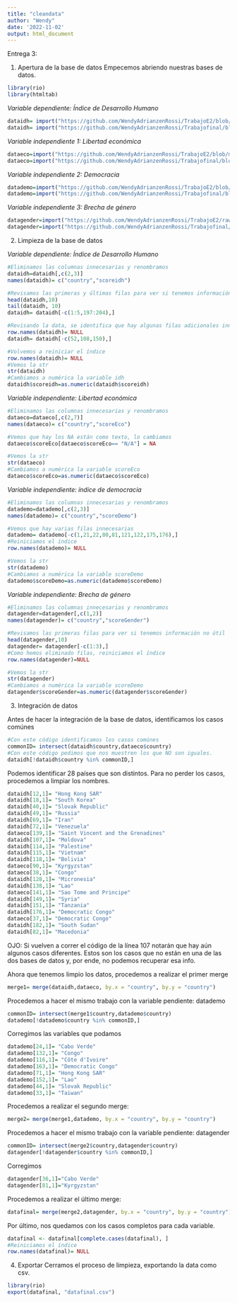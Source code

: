 ```yaml
---
title: "cleandata"
author: "Wendy"
date: '2022-11-02'
output: html_document
---
```


Entrega 3: 


1. Apertura de la base de datos
Empecemos abriendo nuestras bases de datos.

```r
library(rio)
library(htmltab)
```

*Variable dependiente: Índice de Desarrollo Humano*
```r
dataidh= import("https://github.com/WendyAdrianzenRossi/TrabajoE2/blob/main/idh.xlsx?raw=true")
dataidh= import("https://github.com/WendyAdrianzenRossi/Trabajofinal/blob/main/idh.xlsx?raw=true")
```

*Variable independiente 1: Libertad económica*
```r
dataeco=import("https://github.com/WendyAdrianzenRossi/TrabajoE2/blob/main/economia.xlsx?raw=true")
dataeco=import("https://github.com/WendyAdrianzenRossi/Trabajofinal/blob/main/economia.xlsx?raw=true")
```

*Variable independiente 2: Democracia*
```r
datademo=import("https://github.com/WendyAdrianzenRossi/TrabajoE2/blob/main/democracia.xlsx?raw=true")
datademo=import("https://github.com/WendyAdrianzenRossi/Trabajofinal/blob/main/democracia.xlsx?raw=true")
```

*Variable independiente 3: Brecha de género*
```r
datagender=import("https://github.com/WendyAdrianzenRossi/TrabajoE2/raw/main/genero.csv")
datagender=import("https://github.com/WendyAdrianzenRossi/Trabajofinal/raw/main/genero.csv")
```

2. Limpieza de la base de datos

*Variable dependiente: Índice de Desarrollo Humano*
```r
#Eliminamos las columnas innecesarias y renombramos
dataidh=dataidh[,c(2,3)]
names(dataidh)= c("country","scoreidh")
```

```r
#Revisamos las primeras y últimas filas para ver si tenemos información no útil
head(dataidh,10)
tail(dataidh, 10)
dataidh= dataidh[-c(1:5,197:204),]
```
```r
#Revisando la data, se identifica que hay algunas filas adicionales innecesarias. Por ende, las eliminamos
row.names(dataidh)= NULL
dataidh= dataidh[-c(52,108,150),]
```

```r
#Volvemos a reiniciar el índice
row.names(dataidh)= NULL
#Vemos la str
str(dataidh)
#Cambiamos a numérica la variable idh
dataidh$scoreidh=as.numeric(dataidh$scoreidh)
```

*Variable independiente: Libertad económica*
```r
#Eliminamos las columnas innecesarias y renombramos
dataeco=dataeco[,c(2,7)]
names(dataeco)= c("country","scoreEco")
```

```r
#Vemos que hay los NA están como texto, lo cambiamos
dataeco$scoreEco[dataeco$scoreEco== "N/A"] = NA
```

```r
#Vemos la str
str(dataeco)
#Cambiamos a numérica la variable scoreEco
dataeco$scoreEco=as.numeric(dataeco$scoreEco)
```

*Variable independiente: índice de democracia*
```r
#Eliminamos las columnas innecesarias y renombramos
datademo=datademo[,c(2,3)]
names(datademo)= c("country","scoreDemo")
```

```r
#Vemos que hay varias filas innecesarias
datademo= datademo[-c(1,21,22,80,81,121,122,175,176),]
#Reiniciamos el índice
row.names(datademo)= NULL
```

```r
#Vemos la str
str(datademo)
#Cambiamos a numérica la variable scoreDemo
datademo$scoreDemo=as.numeric(datademo$scoreDemo)
```

*Variable independiente: Brecha de género*
```r
#Eliminamos las columnas innecesarias y renombramos
datagender=datagender[,c(1,2)]
names(datagender)= c("country","scoreGender")
```

```r
#Revisamos las primeras filas para ver si tenemos información no útil
head(datagender,10)
datagender= datagender[-c(1:3),]
#Como hemos eliminado filas, reiniciamos el índice
row.names(datagender)=NULL
```

```r
#Vemos la str
str(datagender)
#Cambiamos a numérica la variable scoreDemo
datagender$scoreGender=as.numeric(datagender$scoreGender)
```
3. Integración de datos

Antes de hacer la integración de la base de datos, identificamos los casos comúnes
```r
#Con este código identificamos los casos comúnes
commonID= intersect(dataidh$country,dataeco$country) 
#Con este código pedimos que nos muestren los que NO son iguales.
dataidh[!dataidh$country %in% commonID,]
```
Podemos identificar 28 países que son distintos. Para no perder los casos, procedemos a limpiar los nombres.
```r
dataidh[12,1]= "Hong Kong SAR"
dataidh[18,1]= "South Korea"
dataidh[40,1]= "Slovak Republic"
dataidh[49,1]= "Russia"
dataidh[69,1]= "Iran"
dataidh[72,1]= "Venezuela"
dataeco[139,1]= "Saint Vincent and the Grenadines"
dataidh[107,1]= "Moldova"
dataidh[114,1]= "Palestine"
dataidh[115,1]= "Vietnam"
dataidh[118,1]= "Bolivia"
dataeco[90,1]= "Kyrgyzstan"
dataeco[38,1]= "Congo"
dataidh[128,1]= "Micronesia"
dataidh[138,1]= "Lao"
dataeco[141,1]= "Sao Tome and Principe"
dataidh[149,1]= "Syria"
dataidh[151,1]= "Tanzania"
dataidh[176,1]= "Democratic Congo"
dataeco[37,1]= "Democratic Congo"
dataidh[182,1]= "South Sudan"
dataidh[82,1]= "Macedonia"
```

OJO: Si vuelven a correr el código de la línea 107 notarán que hay aún algunos casos diferentes. Estos son los casos que no están en una de las dos bases de datos y, por ende, no podemos recuperar esa info.


Ahora que tenemos limpio los datos, procedemos a realizar el primer merge
```r
merge1= merge(dataidh,dataeco, by.x = "country", by.y = "country")
```

Procedemos a hacer el mismo trabajo con la variable pendiente: datademo

```r
commonID= intersect(merge1$country,datademo$country) 
datademo[!datademo$country %in% commonID,]
```
Corregimos las variables que podamos
```r
datademo[24,1]= "Cabo Verde"
datademo[132,1]= "Congo"
datademo[116,1]= "Côte d'Ivoire"
datademo[163,1]= "Democratic Congo"
datademo[71,1]= "Hong Kong SAR"
datademo[152,1]= "Lao"
datademo[44,1]= "Slovak Republic"
datademo[33,1]= "Taiwan"
```

Procedemos a realizar el segundo merge:
```r
merge2= merge(merge1,datademo, by.x = "country", by.y = "country")
```

Procedemos a hacer el mismo trabajo con la variable pendiente: datagender

```r
commonID= intersect(merge2$country,datagender$country) 
datagender[!datagender$country %in% commonID,]
```

Corregimos
```r
datagender[36,1]="Cabo Verde"
datagender[81,1]="Kyrgyzstan"
```


Procedemos a realizar el último merge:
```r
datafinal= merge(merge2,datagender, by.x = "country", by.y = "country")
```

Por último, nos quedamos con los casos completos para cada variable.
```r
datafinal <- datafinal[complete.cases(datafinal), ]
#Reiniciamos el índice
row.names(datafinal)= NULL
```

4. Exportar
Cerramos el proceso de limpieza, exportando la data como csv.
```r
library(rio)
export(datafinal, "datafinal.csv")
```

